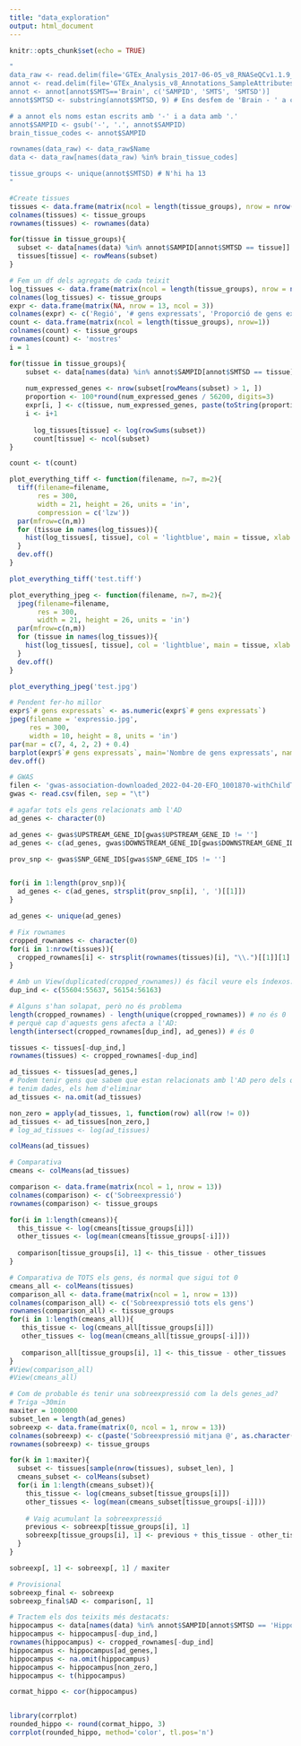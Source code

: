 ---
title: "data_exploration"
output: html_document
---

```{r setup, include=FALSE}
knitr::opts_chunk$set(echo = TRUE)
```

```{r}
"
data_raw <- read.delim(file='GTEx_Analysis_2017-06-05_v8_RNASeQCv1.1.9_gene_tpm.gct', skip = 2)
annot <- read.delim(file='GTEx_Analysis_v8_Annotations_SampleAttributesDS.txt')
annot <- annot[annot$SMTS=='Brain', c('SAMPID', 'SMTS', 'SMTSD')]
annot$SMTSD <- substring(annot$SMTSD, 9) # Ens desfem de 'Brain - ' a cada fila per netedat

# a annot els noms estan escrits amb '-' i a data amb '.' 
annot$SAMPID <- gsub('-', '.', annot$SAMPID)
brain_tissue_codes <- annot$SAMPID

rownames(data_raw) <- data_raw$Name
data <- data_raw[names(data_raw) %in% brain_tissue_codes]

tissue_groups <- unique(annot$SMTSD) # N'hi ha 13
"
```

```{r}
#Create tissues
tissues <- data.frame(matrix(ncol = length(tissue_groups), nrow = nrow(data)))
colnames(tissues) <- tissue_groups
rownames(tissues) <- rownames(data)

for(tissue in tissue_groups){
  subset <- data[names(data) %in% annot$SAMPID[annot$SMTSD == tissue]]
  tissues[tissue] <- rowMeans(subset)
}
```

```{r}
# Fem un df dels agregats de cada teixit
log_tissues <- data.frame(matrix(ncol = length(tissue_groups), nrow = nrow(data)))
colnames(log_tissues) <- tissue_groups
expr <- data.frame(matrix(NA, nrow = 13, ncol = 3))
colnames(expr) <- c('Regió', '# gens expressats', 'Proporció de gens expressats (%)')
count <- data.frame(matrix(ncol = length(tissue_groups), nrow=1))
colnames(count) <- tissue_groups
rownames(count) <- 'mostres'
i = 1

for(tissue in tissue_groups){
    subset <- data[names(data) %in% annot$SAMPID[annot$SMTSD == tissue]]
    
    num_expressed_genes <- nrow(subset[rowMeans(subset) > 1, ])
    proportion <- 100*round(num_expressed_genes / 56200, digits=3)
    expr[i, ] <- c(tissue, num_expressed_genes, paste(toString(proportion), '%'))
    i <- i+1
    
	  log_tissues[tissue] <- log(rowSums(subset))
	  count[tissue] <- ncol(subset)
}

count <- t(count)
```


```{r}
plot_everything_tiff <- function(filename, n=7, m=2){
  tiff(filename=filename,
       res = 300,
       width = 21, height = 26, units = 'in',
       compression = c('lzw'))
  par(mfrow=c(n,m))
  for (tissue in names(log_tissues)){
    hist(log_tissues[, tissue], col = 'lightblue', main = tissue, xlab = NULL, cex.main=2)
  }
  dev.off()
}

plot_everything_tiff('test.tiff')
```

```{r}
plot_everything_jpeg <- function(filename, n=7, m=2){
  jpeg(filename=filename,
       res = 300, 
       width = 21, height = 26, units = 'in')
  par(mfrow=c(n,m))
  for (tissue in names(log_tissues)){
    hist(log_tissues[, tissue], col = 'lightblue', main = tissue, xlab = NULL, cex.main=2)
  }
  dev.off()
}

plot_everything_jpeg('test.jpg')
```

```{r}
# Pendent fer-ho millor
expr$`# gens expressats` <- as.numeric(expr$`# gens expressats`)
jpeg(filename = 'expressio.jpg',
     res = 300,
     width = 10, height = 8, units = 'in')
par(mar = c(7, 4, 2, 2) + 0.4)
barplot(expr$`# gens expressats`, main='Nombre de gens expressats', names.arg=expr$Regió, cex.names=0.65, las=2)
dev.off()
```

```{r}
# GWAS
filen <- 'gwas-association-downloaded_2022-04-20-EFO_1001870-withChildTraits.tsv'
gwas <- read.csv(filen, sep = "\t")
```

```{r}
# agafar tots els gens relacionats amb l'AD
ad_genes <- character(0)

ad_genes <- gwas$UPSTREAM_GENE_ID[gwas$UPSTREAM_GENE_ID != '']
ad_genes <- c(ad_genes, gwas$DOWNSTREAM_GENE_ID[gwas$DOWNSTREAM_GENE_ID != ''])

prov_snp <- gwas$SNP_GENE_IDS[gwas$SNP_GENE_IDS != '']


for(i in 1:length(prov_snp)){
  ad_genes <- c(ad_genes, strsplit(prov_snp[i], ', ')[[1]])
}

ad_genes <- unique(ad_genes)
```

```{r}
# Fix rownames
cropped_rownames <- character(0)
for(i in 1:nrow(tissues)){
  cropped_rownames[i] <- strsplit(rownames(tissues)[i], "\\.")[[1]][1]
}

# Amb un View(duplicated(cropped_rownames)) és fàcil veure els índexos:
dup_ind <- c(55604:55637, 56154:56163)

# Alguns s'han solapat, però no és problema 
length(cropped_rownames) - length(unique(cropped_rownames)) # no és 0
# perquè cap d'aquests gens afecta a l'AD:
length(intersect(cropped_rownames[dup_ind], ad_genes)) # és 0

tissues <- tissues[-dup_ind,]
rownames(tissues) <- cropped_rownames[-dup_ind]

ad_tissues <- tissues[ad_genes,]
# Podem tenir gens que sabem que estan relacionats amb l'AD pero dels que no
# tenim dades, els hem d'eliminar
ad_tissues <- na.omit(ad_tissues)

non_zero = apply(ad_tissues, 1, function(row) all(row != 0))
ad_tissues <- ad_tissues[non_zero,]
# log_ad_tissues <- log(ad_tissues)

colMeans(ad_tissues)
```

```{r}
# Comparativa
cmeans <- colMeans(ad_tissues)

comparison <- data.frame(matrix(ncol = 1, nrow = 13))
colnames(comparison) <- c('Sobreexpressió')
rownames(comparison) <- tissue_groups

for(i in 1:length(cmeans)){
  this_tissue <- log(cmeans[tissue_groups[i]])
  other_tissues <- log(mean(cmeans[tissue_groups[-i]]))
  
  comparison[tissue_groups[i], 1] <- this_tissue - other_tissues
}
```


```{r}
# Comparativa de TOTS els gens, és normal que sigui tot 0
cmeans_all <- colMeans(tissues)
comparison_all <- data.frame(matrix(ncol = 1, nrow = 13))
colnames(comparison_all) <- c('Sobreexpressió tots els gens')
rownames(comparison_all) <- tissue_groups
for(i in 1:length(cmeans_all)){
   this_tissue <- log(cmeans_all[tissue_groups[i]])
   other_tissues <- log(mean(cmeans_all[tissue_groups[-i]]))
   
   comparison_all[tissue_groups[i], 1] <- this_tissue - other_tissues
}
#View(comparison_all)
#View(cmeans_all)
```

```{r}
# Com de probable és tenir una sobreexpressió com la dels genes_ad?
# Triga ~30min
maxiter = 1000000
subset_len = length(ad_genes)
sobreexp <- data.frame(matrix(0, ncol = 1, nrow = 13))
colnames(sobreexp) <- c(paste('Sobreexpressió mitjana @', as.character(maxiter)))
rownames(sobreexp) <- tissue_groups

for(k in 1:maxiter){
  subset <- tissues[sample(nrow(tissues), subset_len), ]
  cmeans_subset <- colMeans(subset)
  for(i in 1:length(cmeans_subset)){
    this_tissue <- log(cmeans_subset[tissue_groups[i]])
    other_tissues <- log(mean(cmeans_subset[tissue_groups[-i]]))
    
    # Vaig acumulant la sobreexpressió
    previous <- sobreexp[tissue_groups[i], 1]
    sobreexp[tissue_groups[i], 1] <- previous + this_tissue - other_tissues
  }
}

sobreexp[, 1] <- sobreexp[, 1] / maxiter
```

```{r}
# Provisional
sobreexp_final <- sobreexp
sobreexp_final$AD <- comparison[, 1]
```

```{r}
# Tractem els dos teixits més destacats:
hippocampus <- data[names(data) %in% annot$SAMPID[annot$SMTSD == 'Hippocampus']]
hippocampus <- hippocampus[-dup_ind,]
rownames(hippocampus) <- cropped_rownames[-dup_ind]
hippocampus <- hippocampus[ad_genes,]
hippocampus <- na.omit(hippocampus)
hippocampus <- hippocampus[non_zero,]
hippocampus <- t(hippocampus)

cormat_hippo <- cor(hippocampus)


library(corrplot)
rounded_hippo <- round(cormat_hippo, 3)
corrplot(rounded_hippo, method='color', tl.pos='n')
```




